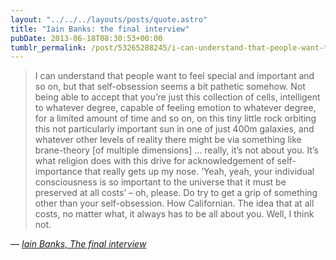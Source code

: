```yaml
---
layout: "../../../layouts/posts/quote.astro"
title: "Iain Banks: the final interview"
pubDate: 2013-06-18T08:30:53+00:00
tumblr_permalink: /post/53265288245/i-can-understand-that-people-want-to-feel-special
---
```


> I can understand that people want to feel special and important and so on, but that self-obsession seems a bit pathetic somehow. Not being able to accept that you&rsquo;re just this collection of cells, intelligent to whatever degree, capable of feeling emotion to whatever degree, for a limited amount of time and so on, on this tiny little rock orbiting this not particularly important sun in one of just 400m galaxies, and whatever other levels of reality there might be via something like brane-theory [of multiple dimensions] … really, it&rsquo;s not about you. It&rsquo;s what religion does with this drive for acknowledgement of self-importance that really gets up my nose. &lsquo;Yeah, yeah, your individual consciousness is so important to the universe that it must be preserved at all costs&rsquo; – oh, please. Do try to get a grip of something other than your self-obsession. How Californian. The idea that at all costs, no matter what, it always has to be all about you. Well, I think not.

— <cite>[Iain Banks, _The final interview_](https://www.theguardian.com/books/2013/jun/15/iain-banks-the-final-interview)</cite>
